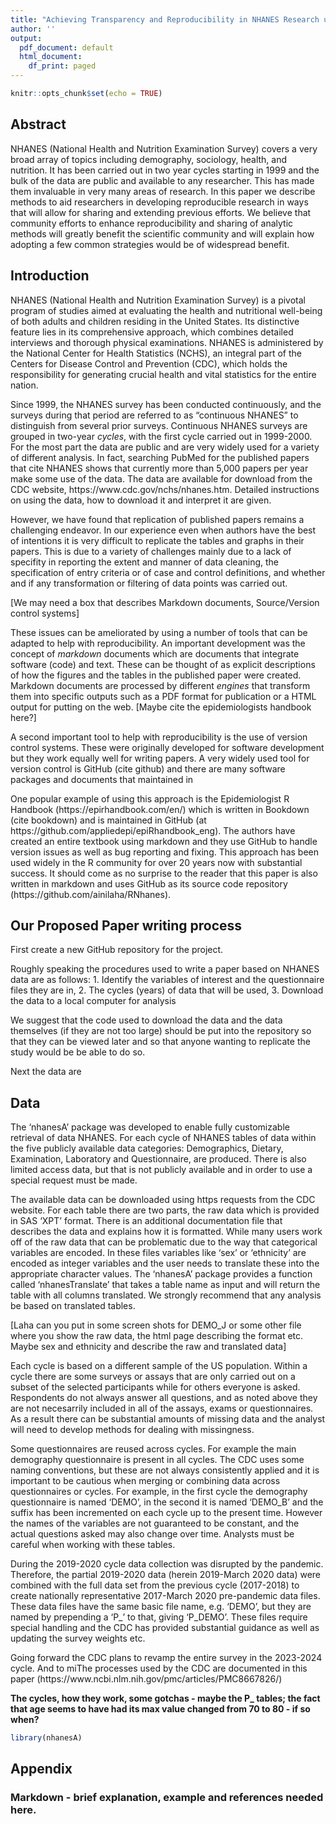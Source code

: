 ```yaml
---
title: "Achieving Transparency and Reproducibility in NHANES Research using R"
author: ''
output:
  pdf_document: default
  html_document:
    df_print: paged
---
```


```r
knitr::opts_chunk$set(echo = TRUE)
```
## Abstract

NHANES (National Health and Nutrition Examination Survey) covers a very broad array of topics including demography, sociology, health, and nutrition. It has been carried out in two year cycles starting in 1999 and the bulk of the data are public and available to any researcher.  This has made them invaluable in very many areas of research. In this paper we describe methods to aid researchers in developing reproducible research in ways that will allow for sharing and extending previous efforts. We believe that community efforts to enhance reproducibility and sharing of analytic methods will greatly benefit the scientific community and will explain how adopting a few common strategies would be of widespread benefit.

## Introduction

NHANES (National Health and Nutrition Examination Survey) is a pivotal program of studies aimed at evaluating the health and nutritional well-being of both adults and children residing in the United States. Its distinctive feature lies in its comprehensive approach, which combines detailed interviews and thorough physical examinations. NHANES is administered by the National Center for Health Statistics (NCHS), an integral part of the Centers for Disease Control and Prevention (CDC), which holds the responsibility for generating crucial health and vital statistics for the entire nation.
 
 Since 1999, the NHANES survey has been conducted continuously, and the surveys during that period are referred to as "continuous NHANES" to distinguish from several prior surveys. Continuous NHANES surveys are grouped in two-year *cycles*, with the first cycle carried out in 1999-2000.  For the most part the data are public and are very widely used for a variety of different analysis.  In fact, searching PubMed for the published papers that cite NHANES shows that currently more than 5,000 papers per year make some use of the data. The data are available for download from the CDC website, https://www.cdc.gov/nchs/nhanes.htm. Detailed instructions on using the data, how to download it and interpret it are given.
 
However, we have found that replication of published papers remains a challenging endeavor. In our experience even when authors have the best of intentions it is very difficult to replicate the tables and graphs in their papers. This is due to a variety of challenges mainly due to a lack of specifity in reporting the extent and manner of data cleaning, the specification of entry criteria or of case and control definitions, and whether and if any transformation or filtering of data points was carried out.

[We may need a box that describes Markdown documents, Source/Version control systems]

These issues can be ameliorated by using a number of tools that can be adapted to help with reproducibility.  An important development was the concept of *markdown* documents which are documents that integrate software (code) and text. These can be thought of as explicit descriptions of how the figures and the tables in the published paper were created. Markdown documents are processed by different *engines* that transform them into specific outputs such as a PDF format for publication or a HTML output for putting on the web. [Maybe cite the epidemiologists handbook here?]

A second important tool to help with reproducibility is the use of version control systems. These were originally developed for software development but they work equally well for writing papers.  A very widely used tool for version control is GitHub (cite github) and there are many software packages and documents that maintained in 

One popular example of using this approach is the Epidemiologist R Handbook (https://epirhandbook.com/en/) which is written in Bookdown (cite bookdown) and is maintained in GitHub (at https://github.com/appliedepi/epiRhandbook_eng). The authors have created an entire textbook using markdown and they use GitHub to handle version issues as well as bug reporting and fixing. This approach has been used widely in the R community for over 20 years now with substantial success. It should come as no surprise to the reader that this paper is also written in markdown and uses GitHub as its source code repository (https://github.com/ainilaha/RNhanes).


## Our Proposed Paper writing process

First create a new GitHub repository for the project.

Roughly speaking the procedures used to write a paper based on NHANES data are as follows:
1. Identify the variables of interest and the questionnaire files they are in, 
2. The cycles (years) of data that will be used, 
3. Download the data to a local computer for analysis 

We suggest that the code used to download the data and the data themselves (if they are not too large) should be put into the repository so that they can be viewed later and so that anyone wanting to replicate the study would be be able to do so.

Next the data are 

## Data
 
The 'nhanesA' package was developed to enable fully customizable retrieval of data NHANES. 
For each cycle of NHANES tables of data within the five publicly available data categories: Demographics, Dietary, Examination, Laboratory and Questionnaire, are produced. There is also limited access data, but that is not publicly available and in order to use a special request must be made.

The available data can be downloaded using https requests from the CDC website. For each table there are two parts, the raw data which is provided in SAS 'XPT' format. There is an additional documentation file that describes the data and explains how it is formatted. While many users work off of the raw data that can be problematic due to the way that categorical variables are encoded.  In these files variables like 'sex' or 'ethnicity' are encoded as integer variables and the user needs to translate these into the appropriate character values.  The 'nhanesA' package provides a function called 'nhanesTranslate' that takes a table name as input and will return the table with all columns translated. We strongly recommend that any analysis be based on translated tables. 

[Laha can you put in some screen shots for DEMO_J or some other file where you show the raw data, the html page describing the format etc.  Maybe sex and ethnicity and describe the raw and translated data]

Each cycle is based on a different sample of the US population. Within a cycle there are some surveys or assays that are only carried out on a subset of the selected participants while for others everyone is asked.  Respondents do not always answer all questions, and as noted above they are not necesarrily included in all of the assays, exams or questionnaires. As a result there can be substantial amounts of missing data and the analyst will need to develop methods for dealing with missingness.

Some questionnaires are reused across cycles. For example the main demography questionnaire is present in all cycles. The CDC uses some naming conventions, but these are not always consistently applied and it is important to be cautious when merging or combining data across questionnaires or cycles.  For example, in the first cycle the demography questionnaire is named 'DEMO', in the second it is named 'DEMO_B' and the suffix
has been incremented on each cycle up to the present time. However the names of the variables are not guaranteed to be constant, and the actual questions asked may also change over time.  Analysts must be careful when working with these tables.

During the 2019-2020 cycle data collection was disrupted by the pandemic. Therefore, the partial 2019-2020 data (herein 2019-March 2020 data) were combined with the full data set from the previous cycle (2017-2018) to create nationally representative 2017-March 2020 pre-pandemic data files.  These data files have the same basic file name, e.g. 'DEMO', but they are named by prepending a 'P_' to that, giving 'P_DEMO'. These files require special handling and the CDC has provided substantial guidance as well as updating the survey weights etc.



Going forward the CDC plans to revamp the entire survey in the 2023-2024 cycle.
And to miThe processes used by the CDC are documented in this paper (https://www.ncbi.nlm.nih.gov/pmc/articles/PMC8667826/)

**The cycles, how they work, some gotchas - maybe the P_ tables; the fact that age seems to have had its max value changed from 70 to 80 - if so when?**

```r
library(nhanesA)
```


## Appendix

### Markdown - brief explanation, example and references needed here.